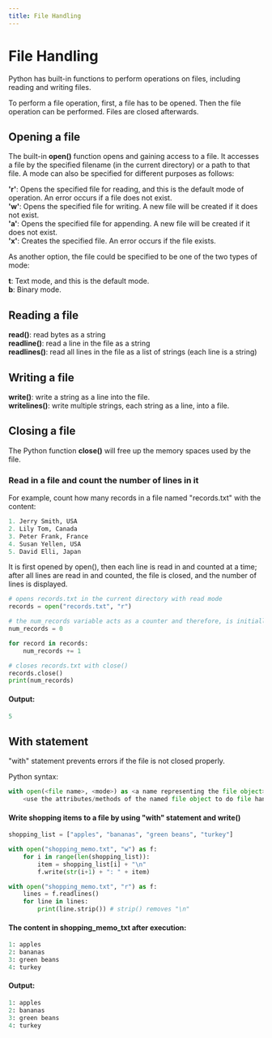 ```yaml
---
title: File Handling
---
```


<CodeLabLayout title="PythonFileHandling">

# File Handling
Python has built-in functions to perform operations on files, including reading and writing files.

To perform a file operation, first, a file has to be opened. Then the file operation can be performed. Files are closed afterwards.

## Opening a file
The built-in **open()** function opens and gaining access to a file. It accesses a file by the specified filename (in the current directory) or a path to that file. 
A mode can also be specified for different purposes as follows:

**'r'**: Opens the specified file for reading, and this is the default mode of operation. An error occurs if a file does not exist.<br />
**'w'**: Opens the specified file for writing. A new file will be created if it does not exist.<br />
**'a'**: Opens the specified file for appending. A new file will be created if it does not exist.<br />
**'x'**: Creates the specified file. An error occurs if the file exists.<br />


As another option, the file could be specified to be one of the two types of mode:

**t**: Text mode, and this is the default mode.<br />
**b**: Binary mode.<br />


## Reading a file

**read()**: read bytes as a string<br />
**readline()**: read a line in the file as a string<br />
**readlines()**: read all lines in the file as a list of strings (each line is a string)<br />

## Writing a file

**write(<a string is specified>)**: write a string as a line into the file.<br />
**writelines(<a list of strings is specified>)**: write multiple strings, each string as a line, into a file.<br />

## Closing a file
The Python function **close()** will free up the memory spaces used by the file.

### Read in a file and count the number of lines in it
For example, count how many records in a file named "records.txt" with the content: 
```Python
1. Jerry Smith, USA
2. Lily Tom, Canada
3. Peter Frank, France
4. Susan Yellen, USA
5. David Elli, Japan
```

It is first opened by open(), then each line is read in and counted at a time; after all lines are read in and counted, the file is closed, and the number of lines is displayed. 
```Python 
# opens records.txt in the current directory with read mode
records = open("records.txt", "r")

# the num_records variable acts as a counter and therefore, is initially set to 0
num_records = 0

for record in records:
    num_records += 1

# closes records.txt with close()    
records.close()
print(num_records)
```
#### Output:
```Python
5
```
## With statement
"with" statement prevents errors if the file is not closed properly.

Python syntax:
```Python
with open(<file name>, <mode>) as <a name representing the file object>:
    <use the attributes/methods of the named file object to do file hanling operations>
```

#### Write shopping items to a file by using "with" statement and write()
```Python
shopping_list = ["apples", "bananas", "green beans", "turkey"]

with open("shopping_memo.txt", "w") as f:
    for i in range(len(shopping_list)):
        item = shopping_list[i] + "\n"
        f.write(str(i+1) + ": " + item)

with open("shopping_memo.txt", "r") as f:
    lines = f.readlines()
    for line in lines:
        print(line.strip()) # strip() removes "\n"

```
#### The content in shopping_memo_txt after execution:
```Python
1: apples
2: bananas
3: green beans
4: turkey

```

#### Output:
```Python
1: apples
2: bananas
3: green beans
4: turkey

```

</CodeLabLayout>